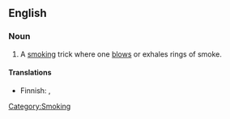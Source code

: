 ==English==
{{wikipedia}}

===Noun===
{{en-noun|sg=[[smoke]] [[ring]]}}

# A [[smoking]] trick where one [[blow]]s or exhales rings of smoke.

====Translations====
{{trans-top|smoking trick}}
* Finnish: {{t-|fi|savurengas}}, {{t+|fi|rengas}}
{{trans-mid}}
{{trans-bottom}}

[[Category:Smoking]]